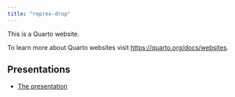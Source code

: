 ```yaml
---
title: "reprex-drop"
---
```


This is a Quarto website.

To learn more about Quarto websites visit <https://quarto.org/docs/websites>.

## Presentations

* [The presentation](presentation/index.html)

